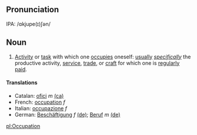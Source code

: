 ==Pronunciation==
IPA: /ɑkjupe(ɪ)ʃən/

==Noun==



#[[Activity]] or [[task]] with which one [[occupies]] oneself: [[usually]] ''[[specifically]]'' the productive activity, [[service]], [[trade]], or [[craft]] for which one is [[regularly]] [[paid]].

====Translations====
*Catalan: [[ofici]] ''m'' [[:ca:ofici|(ca)]] 
*French: [[occupation]] ''f''
*Italian: [[occupazione]] ''f''
*German: [[Beschäftigung]] ''f'' [[:de:Beschäftigung|(de)]]; [[Beruf]] ''m'' [[:de:Beruf|(de)]]

[[pl:Occupation]]